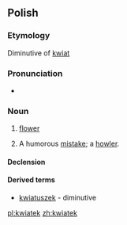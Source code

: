 ==Polish==

===Etymology===
Diminutive of [[kwiat]]

===Pronunciation===
* {{IPA|[ˈkfʲatɛk]|lang=pl}}

===Noun===
{{head|pl|noun|g=m}}

# [[flower]]
# {{colloquial|lang=pl}} A humorous [[mistake]]; a [[howler]].

====Declension====
{{pl-decl-noun
|kwiatek|kwiatki
|kwiatka|kwiatków
|kwiatkowi|kwiatkom
|kwiatek|kwiatki
|kwiatkiem|kwiatkami
|kwiatku|kwiatkach
|kwiatku|kwiatki
}}

====Derived terms====
* [[kwiatuszek]] - diminutive

[[pl:kwiatek]]
[[zh:kwiatek]]